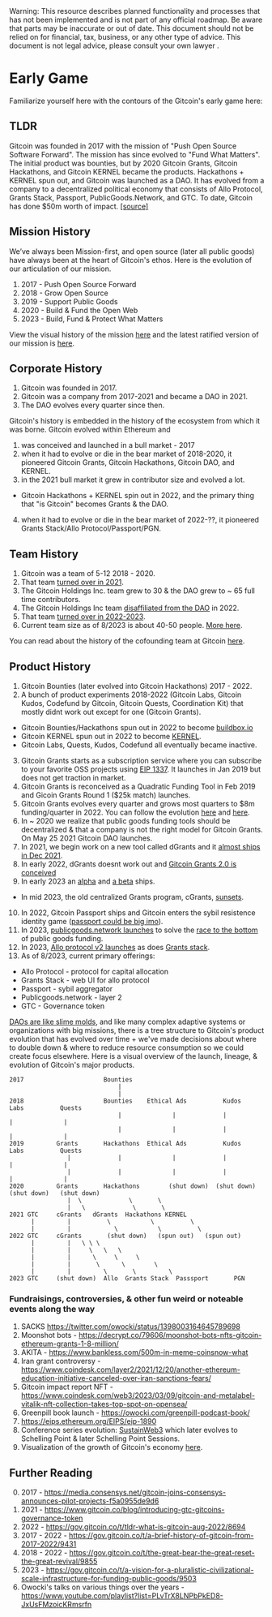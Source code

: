 
<Callout type="warning">
  Warning: This resource describes planned functionality and processes that has
  not been implemented and is not part of any official roadmap. Be aware that parts may be inaccurate or out of
  date.  This document should not be relied on for financial, tax, business, or any other type of advice.  This document is not legal advice, please consult your own lawyer .
</Callout>

# Early Game 

Familiarize yourself here with the contours of the Gitcoin's early game here:

## TLDR

Gitcoin was founded in 2017 with the mission of "Push Open Source Software Forward". The mission has since evolved to "Fund What Matters".  The initial product was bounties, but by 2020 Gitcoin Grants, Gitcoin Hackathons, and Gitcoin KERNEL became the products.  Hackathons + KERNEL spun out, and Gitcoin was launched as a DAO. It has evolved from a company to a decentralized political economy that consists of Allo Protocol, Grants Stack, Passport, PublicGoods.Network, and GTC.  To date, Gitcoin has done $50m worth of impact. [[source]](https://impact.gitcoin.co)

## Mission History

We’ve always been Mission-first, and open source (later all public goods) have always been at the heart of Gitcoin's ethos.  Here is the evolution of our articulation of our mission.

1. 2017 - Push Open Source Forward
2. 2018 - Grow Open Source
3. 2019 - Support Public Goods
4. 2020 - Build & Fund the Open Web
5. 2023 - Build, Fund & Protect What Matters

View the visual history of the mission [here](https://gov.gitcoin.co/t/a-visual-history-of-gitcoins-mission-2017-2022/10049) and the latest ratified version of our mission is [here](https://gov.gitcoin.co/t/update-gitcoins-adopted-mission-and-vision-statements/15039).

## Corporate History

1. Gitcoin was founded in 2017.
2. Gitcoin was a company from 2017-2021 and became a DAO in 2021.
3. The DAO evolves every quarter since then.

Gitcoin's history is embedded in the history of the ecosystem from which it was borne.  Gitcoin evolved within Ethereum and

1. was conceived and launched in a bull market - 2017
2. when it had to evolve or die in the bear market of 2018-2020, it pioneered Gitcoin Grants, Gitcoin Hackathons, Gitcoin DAO, and KERNEL.
3. in the 2021 bull market it grew in contributor size and evolved a lot.
  - Gitcoin Hackathons + KERNEL spin out in 2022, and the primary thing that "is Gitcoin" becomes Grants & the DAO.
4. when it had to evolve or die in the bear market of 2022-??, it pioneered Grants Stack/Allo Protocol/Passport/PGN.


## Team History

1. Gitcoin was a team of 5-12 2018 - 2020.
2. That team [turned over in 2021](https://avc.com/2013/08/mba-mondays-turning-your-team/).
3. The Gitcoin Holdings Inc. team grew to 30 & the DAO grew to ~ 65 full time contributors.
4. The Gitcoin Holdings Inc team [disaffiliated from the DAO](https://gov.gitcoin.co/t/passing-the-torch/10971) in 2022.
5. That team [turned over in 2022-2023](https://avc.com/2013/08/mba-mondays-turning-your-team/).
5. Current team size as of 8/2023 is about 40-50 people.  [More here](https://gitcoin.notion.site/Gitcoin-Contributor-Database-9f25a9785c2948e4a1e3aa35bc155c30).

You can read about the history of the cofounding team at Gitcoin [here](https://gov.gitcoin.co/t/knowledge-transfer-who-is-a-cofounder-of-gitcoin/11371).


## Product History

1. Gitcoin Bounties (later evolved into Gitcoin Hackathons) 2017 - 2022.
2. A bunch of product experiments 2018-2022 (Gitcoin Labs, Gitcoin Kudos, Codefund by Gitcoin, Gitcoin Quests, Coordination Kit) that mostly didnt work out except for one (Gitcoin Grants).
  - Gitcoin Bounties/Hackathons spun out in 2022 to become [buildbox.io](https://buidlbox.io/)
  - Gitcoin KERNEL spun out in 2022 to become [KERNEL](https://www.kernel.community/en/).
  - Gitcoin Labs, Quests, Kudos, Codefund all eventually became inactive.
3. Gitcoin Grants starts as a subscription service where you can subscribe to your favorite OSS projects using [EIP 1337](https://eips.ethereum.org/EIPS/eip-1337).  It launches in Jan 2019 but does not get traction in market.
4. Gitcoin Grants is reconceived as a Quadratic Funding Tool in Feb 2019 and Gicoin Grants Round 1 ($25k match) launches.
5. Gitcoin Grants evolves every quarter and grows most quarters to $8m funding/quarter in 2022.  You can follow the evolution [here](https://twitter.com/owocki/status/1540257178233106433) and [here](https://vitalik.ca/categories/gitcoin.html).
6. In ~ 2020 we realize that public goods funding tools should be decentralized & that a company is not the right model for Gitcoin Grants.  On May 25 2021 Gitcoin DAO launches.
7. In 2021, we begin work on a new tool called dGrants and it [almost ships in Dec 2021](https://twitter.com/owocki/status/1469283258617630723).
8. In early 2022, dGrants doesnt work out and [Gitcoin Grants 2.0 is conceived](https://gov.gitcoin.co/t/gitcoin-grants-2-0/9981)
9. In early 2023 an [alpha](https://www.gitcoin.co/blog/announcing-the-gitcoin-alpha-tests) and [a beta](https://gov.gitcoin.co/t/follow-up-gitcoin-program-beta-round-eligibility/13837) ships.
  - In mid 2023, the old centralized Grants program, cGrants, [sunsets](https://twitter.com/gitcoin/status/1674515887079186432).
10. In 2022, Gitcoin Passport ships and Gitcoin enters the sybil resistence identity game ([passport could be big imo](https://gov.gitcoin.co/t/passport-is-our-aws/10995)).
11. In 2023, [publicgoods.network launches](https://cointelegraph.com/news/open-source-advocates-launch-op-stack-testnet-to-fund-public-goods) to solve the [race to the bottom](https://gov.gitcoin.co/t/public-goods-funding-the-race-to-the-bottom/15739) of public goods funding.   
12. In 2023, [Allo protocol v2 launches](https://allo.gitcoin.co/) as does [Grants stack](https://www.gitcoin.co/grants-stack).
12. As of 8/2023, current primary offerings:
  - Allo Protocol - protocol for capital allocation
  - Grants Stack - web UI for allo protocol
  - Passport - sybil aggregator
  - Publicgoods.network - layer 2 
  - GTC - Governance token

[DAOs are like slime molds](https://twitter.com/owocki/status/1456368527347044355), and like many complex adaptive systems or organizations with big missions, there is a tree structure to Gitcoin's product evolution that has evolved over time + we've made decisions about where to double down & where to reduce resource consumption so we could create focus elsewhere.  Here is a visual overview of the launch, lineage, & evolution of Gitcoin's major products.  

```
2017                      Bounties
                              |                                                   
                              |                                                   
2018                      Bounties    Ethical Ads          Kudos       Labs          Quests
                              |              |             |           |              | 
                              |              |             |           |              | 
2019         Grants       Hackathons  Ethical Ads          Kudos       Labs          Quests
                |             |              |             |           |              | 
                |             |              |             |           |              | 
2020         Grants       Hackathons        (shut down)  (shut down) (shut down)   (shut down)
                |  \             \       \  
                |   \             \       \  
2021 GTC     cGrants   dGrants  Hackathons KERNEL
      |         |          \           \          \
      |         |            \           \          \
2022 GTC     cGrants       (shut down)   (spun out)   (spun out)
      |         |   \ \ \
      |         |     \   \   \
      |         |      \     \     \
      |         |       \      \        \
      |         |         \       \         \
2023 GTC     (shut down)  Allo  Grants Stack  Passsport       PGN

```


### Fundraisings, controversies, & other fun weird or noteable events along the way

1. SACKS https://twitter.com/owocki/status/1398003164645789698
2. Moonshot bots - https://decrypt.co/79606/moonshot-bots-nfts-gitcoin-ethereum-grants-1-8-million/
3. AKITA - https://www.bankless.com/500m-in-meme-coinsnow-what
4. Iran grant controversy - https://www.coindesk.com/layer2/2021/12/20/another-ethereum-education-initiative-canceled-over-iran-sanctions-fears/
5. Gitcoin impact report NFT - https://www.coindesk.com/web3/2023/03/09/gitcoin-and-metalabel-vitalik-nft-collection-takes-top-spot-on-opensea/
6. Greenpill book launch - https://owocki.com/greenpill-podcast-book/
7. https://eips.ethereum.org/EIPS/eip-1890
8. Conference series evolution: [SustainWeb3](https://web3.sustainoss.org/) which later evolves to Schelling Point & later Schelling Point Sessions.
9. Visualization of the growth of Gitcoin's economy [here](https://twitter.com/umarkhaneth/status/1575147449752207360).


## Further Reading

0. 2017 - https://media.consensys.net/gitcoin-joins-consensys-announces-pilot-projects-f5a0955de9d6
1. 2021 - https://www.gitcoin.co/blog/introducing-gtc-gitcoins-governance-token
2. 2022 - https://gov.gitcoin.co/t/tldr-what-is-gitcoin-aug-2022/8694
3. 2017 - 2022 - https://gov.gitcoin.co/t/a-brief-history-of-gitcoin-from-2017-2022/9431
4. 2018 - 2022 - https://gov.gitcoin.co/t/the-great-bear-the-great-reset-the-great-revival/9855
5. 2023 - https://gov.gitcoin.co/t/a-vision-for-a-pluralistic-civilizational-scale-infrastructure-for-funding-public-goods/9503
6. Owocki's talks on various things over the years - https://www.youtube.com/playlist?list=PLvTrX8LNPbPkED8-JxUsFMzoicKRmsrfn
